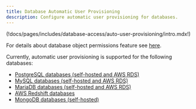 ```yaml
---
title: Database Automatic User Provisioning 
description: Configure automatic user provisioning for databases.
---
```


(!docs/pages/includes/database-access/auto-user-provisioning/intro.mdx!)

For details about database object permissions feature see [here](./auto-user-provisioning/database-object-permissions.mdx).

Currently, automatic user provisioning is supported for the following databases:
- [PostgreSQL databases (self-hosted and AWS RDS)](./auto-user-provisioning/postgres.mdx)
- [MySQL databases (self-hosted and AWS RDS)](./auto-user-provisioning/mysql.mdx)
- [MariaDB databases (self-hosted and AWS RDS)](./auto-user-provisioning/mariadb.mdx)
- [AWS Redshift databases](./auto-user-provisioning/aws-redshift.mdx)
- [MongoDB databases (self-hosted)](./auto-user-provisioning/mongodb.mdx)
